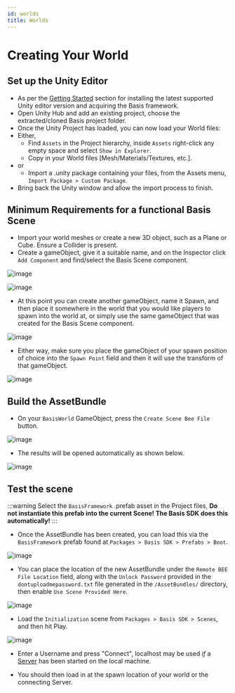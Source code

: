 ---
id: worlds
title: Worlds
---

# Creating Your World
## Set up the Unity Editor
- As per the [Getting Started](/docs/getting-started#installing-unity) section for installing the latest supported Unity editor version and acquiring the Basis framework.
- Open Unity Hub and add an existing project, choose the extracted/cloned Basis project folder.
- Once the Unity Project has loaded, you can now load your World files:
- Either,
  - Find `Assets` in the Project hierarchy, inside `Assets` right-click any empty space and select `Show in Explorer`.
  - Copy in your World files [Mesh/Materials/Textures, etc.].
- or
  - Import a .unity package containing your files, from the Assets menu, `Import Package > Custom Package`.
- Bring back the Unity window and allow the import process to finish.

## Minimum Requirements for a functional Basis Scene
- Import your world meshes or create a new 3D object, such as a Plane or Cube. Ensure a Collider is present.
- Create a gameObject, give it a suitable name, and on the Inspector click `Add Component` and find/select the Basis Scene component.

![image](..\static\img\worlds\1.png)

![image](..\static\img\worlds\2.png)

- At this point you can create another gameObject, name it Spawn, and then place it somewhere in the world that you would like players to spawn into the world at, or simply use the same gameObject that was created for the Basis Scene component.

![image](..\static\img\worlds\3.png)

- Either way, make sure you place the gameObject of your spawn position of choice into the `Spawn Point` field and then it will use the transform of that gameObject.

![image](..\static\img\worlds\4.png)

## Build the AssetBundle
- On your `BasisWorld` GameObject, press the `Create Scene Bee File` button.

![image](..\static\img\worlds\5.png)

- The results will be opened automatically as shown below.

![image](..\static\img\worlds\6.png)

## Test the scene
:::warning
Select the `BasisFramework` .prefab asset in the Project files, **Do not instantiate this prefab into the current Scene! The Basis SDK does this automatically!**
:::

- Once the AssetBundle has been created, you can load this via the `BasisFramework` prefab found at `Packages > Basis SDK > Prefabs > Boot`.

![image](..\static\img\worlds\7.png)

- You can place the location of the new AssetBundle under the `Remote BEE File Location` field, along with the `Unlock Password` provided in the `dontuploadmepassword.txt` file generated in the `/AssetBundles/` directory, then enable `Use Scene Provided Here`.

![image](..\static\img\worlds\8.png)

- Load the `Initialization` scene from `Packages > Basis SDK > Scenes`, and then hit Play.

![image](..\static\img\worlds\9.png)

- Enter a Username and press "Connect", localhost may be used *if* a [Server](/docs/server-setup#introduction) has been started on the local machine.

- You should then load in at the spawn location of your world or the connecting Server.
